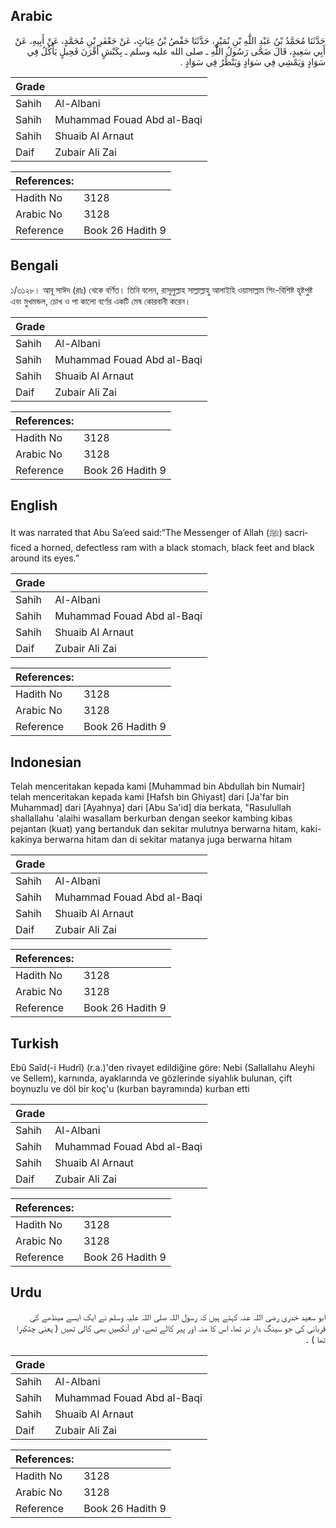 ## Arabic


<div dir="rtl" lang="ar" style={{fontSize:'larger',backgroundColor:'#f8f9fa',padding:20}}>
حَدَّثَنَا مُحَمَّدُ بْنُ عَبْدِ اللَّهِ بْنِ نُمَيْرٍ، حَدَّثَنَا حَفْصُ بْنُ غِيَاثٍ، عَنْ جَعْفَرِ بْنِ مُحَمَّدٍ، عَنْ أَبِيهِ، عَنْ أَبِي سَعِيدٍ، قَالَ ضَحَّى رَسُولُ اللَّهِ ـ صلى الله عليه وسلم ـ بِكَبْشٍ أَقْرَنَ فَحِيلٍ يَأْكُلُ فِي سَوَادٍ وَيَمْشِي فِي سَوَادٍ وَيَنْظُرُ فِي سَوَادٍ ‏.‏
</div>
<div style={{backgroundColor:'#f8f9fa',padding:20, marginBottom: 10}}><table> <thead> <tr> <th>Grade</th> <th></th> </tr> </thead> <tbody> <tr><td>Sahih</td><td>Al-Albani</td></tr><tr><td>Sahih</td><td>Muhammad Fouad Abd al-Baqi</td></tr><tr><td>Sahih</td><td>Shuaib Al Arnaut</td></tr><tr><td>Daif</td><td>Zubair Ali Zai</td></tr></tbody></table><table> <thead> <tr> <th>References:</th> <th></th> </tr> </thead> <tbody><tr><td>Hadith No</td><td>3128</td></tr><tr><td>Arabic No</td><td>3128</td></tr><tr><td>Reference</td><td>Book 26 Hadith 9</td></tr></tbody></table></div>

## Bengali


<div dir="ltr" lang="bn" style={{fontSize:'larger',backgroundColor:'#f8f9fa',padding:20}}>
১/৩১২৮। আবূ সাঈদ (রাঃ) থেকে বর্ণিত। তিনি বলেন, রাসূলুল্লাহ সাল্লাল্লাহু আলাইহি ওয়াসাল্লাম শিং-বিশিষ্ট হৃষ্টপুষ্ট এবং মুখমন্ডল, চোখ ও পা কালো বর্ণের একটি মেষ কোরবানী করেন।
</div>
<div style={{backgroundColor:'#f8f9fa',padding:20, marginBottom: 10}}><table> <thead> <tr> <th>Grade</th> <th></th> </tr> </thead> <tbody> <tr><td>Sahih</td><td>Al-Albani</td></tr><tr><td>Sahih</td><td>Muhammad Fouad Abd al-Baqi</td></tr><tr><td>Sahih</td><td>Shuaib Al Arnaut</td></tr><tr><td>Daif</td><td>Zubair Ali Zai</td></tr></tbody></table><table> <thead> <tr> <th>References:</th> <th></th> </tr> </thead> <tbody><tr><td>Hadith No</td><td>3128</td></tr><tr><td>Arabic No</td><td>3128</td></tr><tr><td>Reference</td><td>Book 26 Hadith 9</td></tr></tbody></table></div>

## English


<div dir="ltr" lang="en" style={{fontSize:'larger',backgroundColor:'#f8f9fa',padding:20}}>
It was narrated that Abu Sa’eed said:“The Messenger of Allah (ﷺ) sacrificed a horned, defectless ram with a black stomach, black feet and black around its eyes.”
</div>
<div style={{backgroundColor:'#f8f9fa',padding:20, marginBottom: 10}}><table> <thead> <tr> <th>Grade</th> <th></th> </tr> </thead> <tbody> <tr><td>Sahih</td><td>Al-Albani</td></tr><tr><td>Sahih</td><td>Muhammad Fouad Abd al-Baqi</td></tr><tr><td>Sahih</td><td>Shuaib Al Arnaut</td></tr><tr><td>Daif</td><td>Zubair Ali Zai</td></tr></tbody></table><table> <thead> <tr> <th>References:</th> <th></th> </tr> </thead> <tbody><tr><td>Hadith No</td><td>3128</td></tr><tr><td>Arabic No</td><td>3128</td></tr><tr><td>Reference</td><td>Book 26 Hadith 9</td></tr></tbody></table></div>

## Indonesian


<div dir="ltr" lang="id" style={{fontSize:'larger',backgroundColor:'#f8f9fa',padding:20}}>
Telah menceritakan kepada kami [Muhammad bin Abdullah bin Numair] telah menceritakan kepada kami [Hafsh bin Ghiyast] dari [Ja'far bin Muhammad] dari [Ayahnya] dari [Abu Sa'id] dia berkata, "Rasulullah shallallahu 'alaihi wasallam berkurban dengan seekor kambing kibas pejantan (kuat) yang bertanduk dan sekitar mulutnya berwarna hitam, kaki-kakinya berwarna hitam dan di sekitar matanya juga berwarna hitam
</div>
<div style={{backgroundColor:'#f8f9fa',padding:20, marginBottom: 10}}><table> <thead> <tr> <th>Grade</th> <th></th> </tr> </thead> <tbody> <tr><td>Sahih</td><td>Al-Albani</td></tr><tr><td>Sahih</td><td>Muhammad Fouad Abd al-Baqi</td></tr><tr><td>Sahih</td><td>Shuaib Al Arnaut</td></tr><tr><td>Daif</td><td>Zubair Ali Zai</td></tr></tbody></table><table> <thead> <tr> <th>References:</th> <th></th> </tr> </thead> <tbody><tr><td>Hadith No</td><td>3128</td></tr><tr><td>Arabic No</td><td>3128</td></tr><tr><td>Reference</td><td>Book 26 Hadith 9</td></tr></tbody></table></div>

## Turkish


<div dir="ltr" lang="tr" style={{fontSize:'larger',backgroundColor:'#f8f9fa',padding:20}}>
Ebû Saîd(-i Hudrî) (r.a.)'den rivayet edildiğine göre: Nebi (Sallallahu Aleyhi ve Sellem), karnında, ayaklarında ve gözlerinde siyahlık bulunan, çift boynuzlu ve döl bir koç'u (kurban bayramında) kurban etti
</div>
<div style={{backgroundColor:'#f8f9fa',padding:20, marginBottom: 10}}><table> <thead> <tr> <th>Grade</th> <th></th> </tr> </thead> <tbody> <tr><td>Sahih</td><td>Al-Albani</td></tr><tr><td>Sahih</td><td>Muhammad Fouad Abd al-Baqi</td></tr><tr><td>Sahih</td><td>Shuaib Al Arnaut</td></tr><tr><td>Daif</td><td>Zubair Ali Zai</td></tr></tbody></table><table> <thead> <tr> <th>References:</th> <th></th> </tr> </thead> <tbody><tr><td>Hadith No</td><td>3128</td></tr><tr><td>Arabic No</td><td>3128</td></tr><tr><td>Reference</td><td>Book 26 Hadith 9</td></tr></tbody></table></div>

## Urdu


<div dir="rtl" lang="ur" style={{fontSize:'larger',backgroundColor:'#f8f9fa',padding:20}}>
ابو سعید خدری رضی اللہ عنہ کہتے ہیں کہ رسول اللہ صلی اللہ علیہ وسلم نے ایک ایسے مینڈھے کی قربانی کی جو سینگ دار نر تھا، اس کا منہ اور پیر کالے تھے، اور آنکھیں بھی کالی تھیں ( یعنی چتکبرا تھا ) ۔
</div>
<div style={{backgroundColor:'#f8f9fa',padding:20, marginBottom: 10}}><table> <thead> <tr> <th>Grade</th> <th></th> </tr> </thead> <tbody> <tr><td>Sahih</td><td>Al-Albani</td></tr><tr><td>Sahih</td><td>Muhammad Fouad Abd al-Baqi</td></tr><tr><td>Sahih</td><td>Shuaib Al Arnaut</td></tr><tr><td>Daif</td><td>Zubair Ali Zai</td></tr></tbody></table><table> <thead> <tr> <th>References:</th> <th></th> </tr> </thead> <tbody><tr><td>Hadith No</td><td>3128</td></tr><tr><td>Arabic No</td><td>3128</td></tr><tr><td>Reference</td><td>Book 26 Hadith 9</td></tr></tbody></table></div>